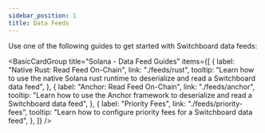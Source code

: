 ```yaml
---
sidebar_position: 1
title: Data Feeds
---
```


Use one of the following guides to get started with Switchboard data feeds:


<BasicCardGroup
  title="Solana - Data Feed Guides"
  items={[
    {
      label: "Native Rust: Read Feed On-Chain",
      link: "./feeds/rust",
      tooltip:
        "Learn how to use the native Solana rust runtime to deserialize and read a Switchboard data feed",
    },
    {
      label: "Anchor: Read Feed On-Chain",
      link: "./feeds/anchor",
      tooltip:
        "Learn how to use the Anchor framework to deserialize and read a Switchboard data feed",
    },
    {
      label: "Priority Fees",
      link: "./feeds/priority-fees",
      tooltip:
        "Learn how to configure priority fees for a Switchboard data feed",
    },
  ]}
/>


<DocCardList />
